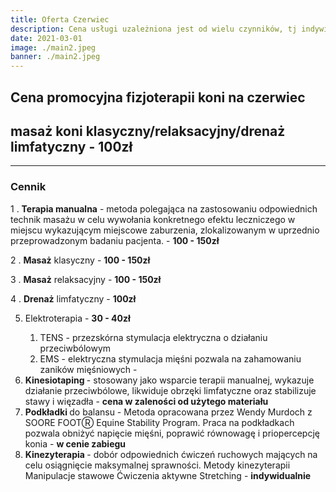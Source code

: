 ```yaml
---
title: Oferta Czerwiec
description: Cena usługi uzależniona jest od wielu czynników, tj indywidualnych wymagań terapeutycznych konia, lokalizacji i zapotrzebowania na usługi dodatkowe.
date: 2021-03-01
image: ./main2.jpeg
banner: ./main2.jpeg
---
```


## Cena promocyjna fizjoterapii koni na czerwiec

## masaż koni klasyczny/relaksacyjny/drenaż limfatyczny - 100zł

---

### Cennik

1 . <b>Terapia manualna</b> - metoda polegająca na zastosowaniu odpowiednich technik masażu w celu wywołania konkretnego efektu leczniczego w miejscu wykazującym miejscowe zaburzenia, zlokalizowanym w uprzednio przeprowadzonym badaniu pacjenta. - <b>100 - 150zł</b>

2 . <b>Masaż</b> klasyczny - <b>100 - 150zł</b>

3 . <b>Masaż</b> relaksacyjny - <b>100 - 150zł</b>

4 . <b>Drenaż</b> limfatyczny - <b>100zł</b>

5. Elektroterapia - <b>30 - 40zł</b>

    1. TENS - przezskórna stymulacja elektryczna o działaniu przeciwbólowym
    2. EMS - elektryczna stymulacja mięśni pozwala na zahamowaniu zaników mięśniowych -

6. <b>
       Kinesiotaping
   </b>  - stosowany jako wsparcie terapii manualnej, wykazuje działanie przeciwbólowe, likwiduje obrzęki limfatyczne oraz stabilizuje stawy i więzadła -
     <b>cena w zaleności od użytego materiału</b>
7. <b>
       Podkładki
   </b>  do balansu - Metoda opracowana przez Wendy Murdoch z SOORE FOOTⓇ Equine Stability Program.
    Praca
    na podkładkach pozwala obniżyć napięcie mięśni, poprawić równowagę i priopercepcję konia -
     <b>w cenie zabiegu</b>
8. <b>
       Kinezyterapia
   </b>  - dobór odpowiednich ćwiczeń ruchowych mających na celu osiągnięcie maksymalnej sprawności. Metody kinezyterapii
    Manipulacje stawowe
    Ćwiczenia aktywne
    Stretching -
     <b>indywidualnie</b>
